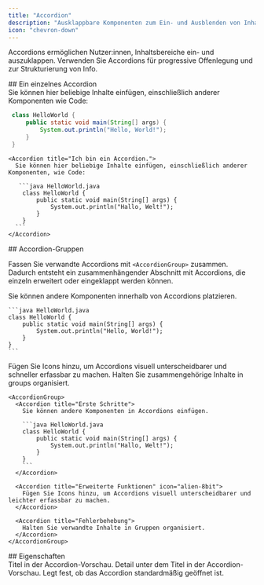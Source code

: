 ```yaml
---
title: "Accordion"
description: "Ausklappbare Komponenten zum Ein- und Ausblenden von Inhalten"
icon: "chevron-down"
---
```



Accordions ermöglichen Nutzer:innen, Inhaltsbereiche ein- und auszuklappen. Verwenden Sie Accordions für progressive Offenlegung und zur Strukturierung von Info.


<div id="single-accordion">
  ## Ein einzelnes Accordion
</div>

<Accordion title="Ich bin ein Accordion.">
  Sie können hier beliebige Inhalte einfügen, einschließlich anderer Komponenten wie Code:

  ```java HelloWorld.java
   class HelloWorld {
       public static void main(String[] args) {
           System.out.println("Hello, World!");
       }
   }
  ```
</Accordion>

````mdx Accordion example
<Accordion title="Ich bin ein Accordion.">
  Sie können hier beliebige Inhalte einfügen, einschließlich anderer Komponenten, wie Code:

   ```java HelloWorld.java
    class HelloWorld {
        public static void main(String[] args) {
            System.out.println("Hallo, Welt!");
        }
    }
  ```
</Accordion>
````


<div id="accordion-groups">
  ## Accordion-Gruppen
</div>

Fassen Sie verwandte Accordions mit `<AccordionGroup>` zusammen. Dadurch entsteht ein zusammenhängender Abschnitt mit Accordions, die einzeln erweitert oder eingeklappt werden können.

<AccordionGroup>
  <Accordion title="Erste Schritte">
    Sie können andere Komponenten innerhalb von Accordions platzieren.

    ```java HelloWorld.java
    class HelloWorld {
        public static void main(String[] args) {
            System.out.println("Hello, World!");
        }
    }
    ```
  </Accordion>

  <Accordion title="Erweiterte Funktionen" icon="bot">
    Fügen Sie Icons hinzu, um Accordions visuell unterscheidbarer und schneller erfassbar zu machen.
  </Accordion>

  <Accordion title="Fehlerbehebung">
    Halten Sie zusammengehörige Inhalte in groups organisiert.
  </Accordion>
</AccordionGroup>

````mdx Accordion Group Example
<AccordionGroup>
  <Accordion title="Erste Schritte">
    Sie können andere Komponenten in Accordions einfügen.

    ```java HelloWorld.java
    class HelloWorld {
        public static void main(String[] args) {
            System.out.println("Hallo, Welt!");
        }
    }
    ```
  </Accordion>

  <Accordion title="Erweiterte Funktionen" icon="alien-8bit">
    Fügen Sie Icons hinzu, um Accordions visuell unterscheidbarer und leichter erfassbar zu machen.
  </Accordion>

  <Accordion title="Fehlerbehebung">
    Halten Sie verwandte Inhalte in Gruppen organisiert.
  </Accordion>
</AccordionGroup>
````


<div id="properties">
  ## Eigenschaften
</div>

<ResponseField name="title" type="string" required>
  Titel in der Accordion-Vorschau.
</ResponseField>

<ResponseField name="description" type="string">
  Detail unter dem Titel in der Accordion-Vorschau.
</ResponseField>

<ResponseField name="defaultOpen" type="boolean" default="false">
  Legt fest, ob das Accordion standardmäßig geöffnet ist.
</ResponseField>

<IconsOptional />